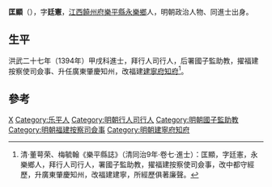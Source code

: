 '''匡顯'''（{{bd|？||？|catIdx=}}），字'''廷憲'''，[[江西|江西]][[饒州府|饒州府]][[樂平縣|樂平縣]][[永樂鄉|永樂鄉]]人，明朝政治人物、同進士出身。

== 生平 ==
洪武二十七年（1394年）甲戌科進士，拜行人司行人，后署國子監助教，擢福建按察使司僉事、升任廣東肇慶知州，改福建[[建寧府|建寧府]][[知府|知府]]<ref>清·董萼荣、梅毓翰《樂平縣誌》（清同治9年·卷七·進士）：匡顯，字廷憲，永樂鄉人，拜行人司行人，署國子監助教，擢福建按察使司僉事，改中都守經歷，升廣東肇慶知州，改福建建寧，所經歷俱著廉聲。</ref>。

== 參考 ==
{{reflist}}

{{洪武二十七年甲戌科殿試金榜}}

{{Authority control}}
{{DEFAULTSORT:Kuang匡}}
[[Category:匡姓|X]]
[[Category:乐平人|Category:乐平人]]
[[Category:明朝行人司行人|Category:明朝行人司行人]]
[[Category:明朝國子監助教|Category:明朝國子監助教]]
[[Category:明朝福建按察司僉事|Category:明朝福建按察司僉事]]
[[Category:明朝建寧府知府|Category:明朝建寧府知府]]
{{明朝人物小作品}}